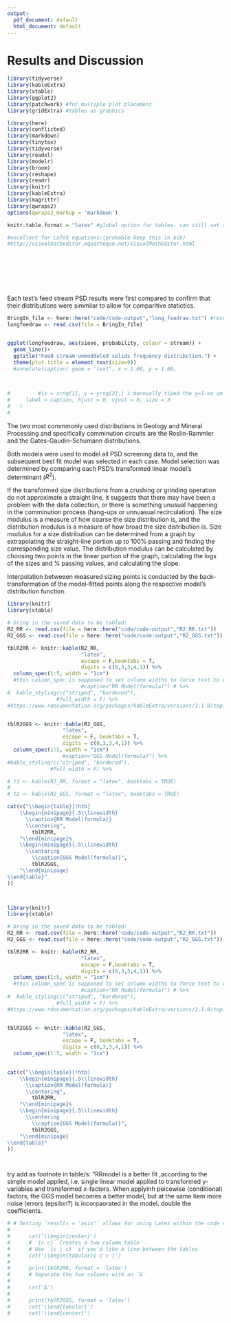 ```yaml
---
output:
  pdf_document: default
  html_document: default
---
```


# Results and Discussion

```r
library(tidyverse)
library(kableExtra)
library(xtable)
library(ggplot2)
library(patchwork) #for multiple plot placement
library(gridExtra) #tables as graphics

library(here)
library(conflicted)
library(markdown)
library(tinytex)
library(tidyverse)
library(readxl)
library(modelr)
library(broom)
library(reshape)
library(readr)
library(knitr)
library(kableExtra)
library(magrittr)
library(qwraps2)
options(qwraps2_markup = 'markdown')

knitr.table.format = "latex" #global option for tables. can still set any in each kable function.

#excellent for LaTeX equations:(probable keep this in bib)
#http://visualmatheditor.equatheque.net/VisualMathEditor.html
```
<br><br><br><br>

```r
```

Each test's feed stream PSD results were first compared to confirm that their distributions were simmilar to allow for comparitive statictics.  

```r
BringIn_file <- here::here("code/code-output","long_feedraw.txt") #results generated in screentest-19oct2014.R
longfeedraw <- read.csv(file = BringIn_file)


ggplot(longfeedraw, aes(sieve, probability, colour = stream)) +
  geom_line()+
  ggtitle("Feed stream unmoddeled solids frequency distribution.") +
  theme(plot.title = element_text(size=9))
  #annotate(caption) geom = "text", x = 1.00, y = 1.00,


 
#         #(x = xrng[1], y = yrng[2],) i mannually tiped the y=1.oo um in here to move the caption to start at 1um and not on top of the plots at 0 um as the rng(range) arguments would do.
#     label = caption, hjust = 0, vjust = 0, size = 3
#   )
# 
```

The two most commmonly used distributions in Geology and Mineral Processing and specifically comminution circuits are the Roslin-Rammler and the Gates-Gaudin-Schumann distributions.

Both models were used  to model all PSD screening data to, and the subsequent best fit model was selected in each case. Model selection was determined by comparing each PSD's transformed linear model's determinant ($R^2$).

If the transformed size distributions from a crushing or grinding operation do not
approximate a straight line, it suggests that there may have been a problem with the data
collection, or there is something unusual happening in the comminution process (hang-ups or unnuasual recirculation).
The size modulus is a measure of how coarse the size distribution is, and the distribution
modulus is a measure of how broad the size distribution is. Size modulus for a size
distribution can be determined from a graph by extrapolating the straight-line portion up
to 100% passing and finding the corresponding size value. The distribution modulus can
be calculated by choosing two points in the linear portion of the graph, calculating the
logs of the sizes and % passing values, and calculating the slope. 

Interpolation betweeen measured sizing points is conducted by the back-transformation of the model-fitted points along the respective model's distribution function. 


```r
library(knitr)
library(xtable)

# bring in the saved data to be tabled:
R2_RR <- read.csv(file = here::here("code/code-output","R2_RR.txt"))
R2_GGS <- read.csv(file = here::here("code/code-output","R2_GGS.txt"))

tblR2RR <- knitr::kable(R2_RR,
                        "latex",
                        escape = F,booktabs = T, 
                        digits = c(0,3,3,4,1)) %>% 
  column_spec(1:5, width = "1cm") 
  #this column_spec is supposed to set column widths to force text to wrap inside the colmn #https://community.rstudio.com/t/wrap-column-name-in-pdf-table-from-knitr-kable/3278/4)
                        #caption="RR Model(formula)") # %>%
#  kable_styling(c("striped", "bordered"), 
                #full_width = F) %>% 
#https://www.rdocumentation.org/packages/kableExtra/versions/1.1.0/topics/column_spec


tblR2GGS <- knitr::kable(R2_GGS,
                  "latex",
                  escape = F, booktabs = T, 
                  digits = c(0,3,3,4,1)) %>% 
  column_spec(1:5, width = "1cm")
                  #caption="GGS Model(formula)") %>%
#kable_styling(c("striped", "bordered"), 
              #full_width = F) %>% 

# t1 <- kable(R2_RR, format = "latex", booktabs = TRUE)
# 
# t2 <- kable(R2_GGS, format = "latex", booktabs = TRUE)

cat(c("\\begin{table}[!htb]
    \\begin{minipage}{.5\\linewidth}
      \\caption{RR Model(formula)}
      \\centering",
        tblR2RR,
    "\\end{minipage}%
    \\begin{minipage}{.5\\linewidth}
      \\centering
        \\caption{GGS Model(formula)}",
        tblR2GGS,
    "\\end{minipage} 
\\end{table}"
))  




```


```r
library(knitr)
library(xtable)

# bring in the saved data to be tabled:
R2_RR <- read.csv(file = here::here("code/code-output","R2_RR.txt"))
R2_GGS <- read.csv(file = here::here("code/code-output","R2_GGS.txt"))

tblR2RR <- knitr::kable(R2_RR,
                        "latex",
                        escape = F,booktabs = T, 
                        digits = c(0,3,3,4,1)) %>% 
  column_spec(1:5, width = "1cm") 
  #this column_spec is supposed to set column widths to force text to wrap inside the colmn #https://community.rstudio.com/t/wrap-column-name-in-pdf-table-from-knitr-kable/3278/4)
                        #caption="RR Model(formula)") # %>%
#  kable_styling(c("striped", "bordered"), 
                #full_width = F) %>% 
#https://www.rdocumentation.org/packages/kableExtra/versions/1.1.0/topics/column_spec


tblR2GGS <- knitr::kable(R2_GGS,
                  "latex",
                  escape = F, booktabs = T, 
                  digits = c(0,3,3,4,1)) %>% 
  column_spec(1:5, width = "1cm")
                  

cat(c("\\begin{table}[!htb]
    \\begin{minipage}{.5\\linewidth}
      \\caption{RR Model(formula)}
      \\centering",
        tblR2RR,
    "\\end{minipage}%
    \\begin{minipage}{.5\\linewidth}
      \\centering
        \\caption{GGS Model(formula)}",
        tblR2GGS,
    "\\end{minipage} 
\\end{table}"
))  




```

try add as footnote in table/s: "RRmodel is a better fit ,according to the simple model applied, i.e. single linear model applied to transformed y-variables and transformed x-factors. When applyinh peicewise (conditional) factors, the GGS model becomes a better model, but at the same tiem more noise (errors (epsilon?) is incorpaorated in the model. double the coefficients.


```r
# # Setting `results = 'asis'` allows for using Latex within the code chunk
# 
#      cat('\\begin{center}')
#      # `{c c}` Creates a two column table
#      # Use `{c | c}` if you'd like a line between the tables
#      cat('\\begin{tabular}{ c c }')
# 
#      print(tblR2RR, format = 'latex')
#      # Separate the two columns with an `&`
# 
#      cat('&')
# 
#      print(tblR2GGS, format = 'latex')
#      cat('\\end{tabular}')
#      cat('\\end{center}')
```









